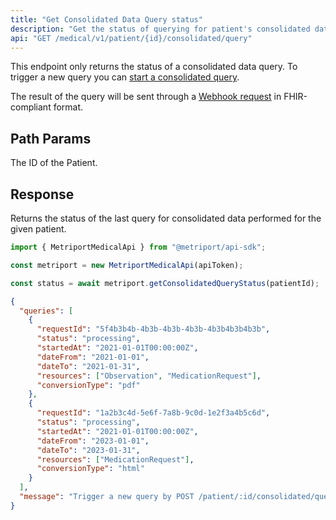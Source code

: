 ```yaml
---
title: "Get Consolidated Data Query status"
description: "Get the status of querying for patient's consolidated data."
api: "GET /medical/v1/patient/{id}/consolidated/query"
---
```


This endpoint only returns the status of a consolidated data query. To trigger a new query you can
[start a consolidated query](/medical-api/api-reference/fhir/consolidated-data-query-post).

The result of the query will be sent through a [Webhook request](/medical-api/more-info/webhooks#patient-consolidated-data)
in FHIR-compliant format.

## Path Params

<ParamField path="id" type="string" required>
  The ID of the Patient.
</ParamField>

## Response

Returns the status of the last query for consolidated data performed for the given patient.

<ResponseExample>

```javascript Metriport SDK
import { MetriportMedicalApi } from "@metriport/api-sdk";

const metriport = new MetriportMedicalApi(apiToken);

const status = await metriport.getConsolidatedQueryStatus(patientId);
```

</ResponseExample>

<Snippet file="consolidated-query-response.mdx" />

```json
{
  "queries": [
    {
      "requestId": "5f4b3b4b-4b3b-4b3b-4b3b-4b3b4b3b4b3b",
      "status": "processing",
      "startedAt": "2021-01-01T00:00:00Z",
      "dateFrom": "2021-01-01",
      "dateTo": "2021-01-31",
      "resources": ["Observation", "MedicationRequest"],
      "conversionType": "pdf"
    },
    {
      "requestId": "1a2b3c4d-5e6f-7a8b-9c0d-1e2f3a4b5c6d",
      "status": "processing",
      "startedAt": "2021-01-01T00:00:00Z",
      "dateFrom": "2023-01-01",
      "dateTo": "2023-01-31",
      "resources": ["MedicationRequest"],
      "conversionType": "html"
    }
  ],
  "message": "Trigger a new query by POST /patient/:id/consolidated/query; data will be sent through Webhook"
}
```
